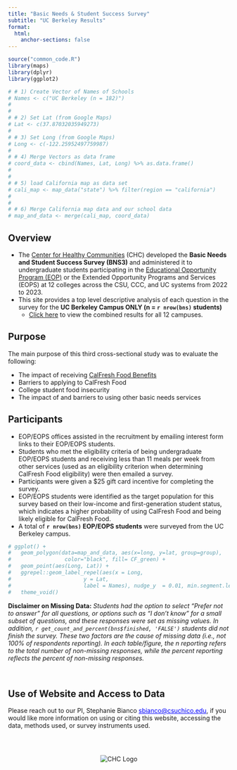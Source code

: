 ```yaml
---
title: "Basic Needs & Student Success Survey"
subtitle: "UC Berkeley Results"
format:
  html:
    anchor-sections: false
---
```


```r
source("common_code.R")
library(maps)
library(dplyr)
library(ggplot2)

# # 1) Create Vector of Names of Schools
# Names <- c("UC Berkeley (n = 182)")
# 
# 
# # 2) Set Lat (from Google Maps)
# Lat <- c(37.87032035949273)
# 
# # 3) Set Long (from Google Maps)
# Long <- c(-122.25952497759987)
# 
# # 4) Merge Vectors as data frame
# coord_data <- cbind(Names, Lat, Long) %>% as.data.frame()
# 
# 
# # 5) load California map as data set
# cali_map <- map_data("state") %>% filter(region == "california")
# 
# 
# # 6) Merge California map data and our school data
# map_and_data <- merge(cali_map, coord_data)


```

## Overview

- The [Center for Healthy Communities](https://www.csuchico.edu/chc/) (CHC) developed the **Basic Needs and Student Success Survey (BNS3)** and administered it to undergraduate students participating in the [Educational Opportunity Program (EOP)](https://www2.calstate.edu/attend/student-services/eop) or the Extended Opportunity Programs and Services (EOPS) at 12 colleges across the CSU, CCC, and UC systems from 2022 to 2023.
- This site provides a top level descriptive analysis of each question in the survey for the **UC Berkeley Campus ONLY (n = `r nrow(bns)` students)**
  - [Click here](https://chicocalfresh.github.io/BNS3_Statewide_Summary/) to view the combined results for all 12 campuses.


## Purpose

The main purpose of this third cross-sectional study was to evaluate the following:

- The impact of receiving [CalFresh Food Benefits](https://www.csuchico.edu/calfresh/index.shtml)
- Barriers to applying to CalFresh Food
- College student food insecurity
- The impact of and barriers to using other basic needs services



## Participants

- EOP/EOPS offices assisted in the recruitment by emailing interest form links to their EOP/EOPS students. 
- Students who met the eligibility criteria of being undergraduate EOP/EOPS students and receiving less than 11 meals per week from other services (used as an eligibility criterion when determining CalFresh Food eligibility) were then emailed a survey.
- Participants were given a \$25 gift card incentive for completing the survey. 
- EOP/EOPS students were identified as the target population for this survey based on their low-income and first-generation student status, which indicates a higher probability of using CalFresh Food and being likely eligible for CalFresh Food.
- A total of **`r nrow(bns)` EOP/EOPS students** were surveyed from the UC Berkeley campus.


```r


# ggplot() + 
#   geom_polygon(data=map_and_data, aes(x=long, y=lat, group=group),
#                 color="black", fill= CF_green) + 
#   geom_point(aes(Long, Lat)) +
#   ggrepel::geom_label_repel(aes(x = Long, 
#                       y = Lat, 
#                       label = Names), nudge_y  = 0.01, min.segment.length = 0) + 
#   theme_void() 

```



**Disclaimer on Missing Data:** *Students had the option to select "Prefer not to answer" for all questions, or options such as "I don't know" for a small subset of questions, and these responses were set as missing values. In addition, `r get_count_and_percent(bns$finished, 'FALSE')` students did not finish the survey. These two factors are the cause of missing data (i.e., not 100% of respondents reporting). In each table/figure, the n reporting refers to the total number of non-missing responses, while the percent reporting reflects the percent of non-missing responses.*

<br />


## Use of Website and Access to Data 

Please reach out to our PI, Stephanie Bianco <span style="color: blue; text-decoration: underline;">sbianco@csuchico.edu</span>, if you would like more information on using or citing this website, accessing the data, methods used, or survey instruments used.



<br />


:::: {.columns}

::: {.column width="10%"}

:::

::: {.column width="80%"}
<div style="text-align: center;">

<img src="bns_statewide_logo_array.svg" alt="CHC Logo" width="auto" height="auto">

</div>
:::

::: {.column width="10%"}


:::

::::



